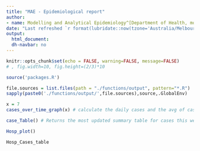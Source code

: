 ```yaml
---
title: "MAE - Epidemiological report"
author:
- name: Modelling and Analytical Epidemiology^[Department of Health, modellinganalytics@dhhsvicgovau.onmicrosoft.com]
date: "Last refreshed `r format(lubridate::now(tzone='Australia/Melbourne'), '%d %B, %Y')`"
output:
  html_document:
  dh-navbar: no
---
```


```r
knitr::opts_chunk$set(echo = FALSE, warning=FALSE, message=FALSE) 
# , fig.width=10, fig.height=(2/3)*10
```

```r
source('packages.R')
```

```r
file.sources = list.files(path = "./functions/output", pattern="*.R")
sapply(paste0('./functions/output/',file.sources),source,.GlobalEnv)
```

```r
x = 7
cases_over_time_graph(x) # calculate the daily cases and the avg of cases base on rolling window of desires time frame. In this instance, it calculates the daily cases and weekly avg of cases. 
```

```r
case_Table() # Returns the most updated summary table for cases this week, last week and YTD for different age groups.
```

```r
Hosp_plot() 
```

```r
Hosp_Cases_table 
```






